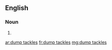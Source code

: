 ==English==

===Noun===
{{head|en|plural}}

# {{plural of|dump tackle|lang=en}}

[[ar:dump tackles]]
[[fr:dump tackles]]
[[mg:dump tackles]]
